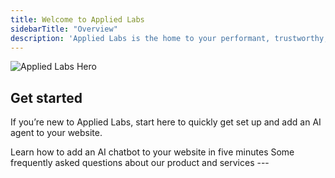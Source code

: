 ```yaml
---
title: Welcome to Applied Labs
sidebarTitle: "Overview"
description: 'Applied Labs is the home to your performant, trustworthy, and intelligent AI agents to serve your customer support, sales, and marketing needs.'
---
```


<img
  className="block"
  src="/images/meta.jpg"
  alt="Applied Labs Hero"
/>

## Get started

If you’re new to Applied Labs, start here to quickly get set up and add an AI agent to your website.



<CardGroup cols={2}>
  <Card
    title="Quickstart"
    icon="pen-to-square"
    href="/quickstart"
  >
    Learn how to add an AI chatbot to your website in five minutes
  </Card>
  <Card
    title="FAQ"
    icon="question"
    href="/faq"
  >
    Some frequently asked questions about our product and services
  </Card>
</CardGroup>
---